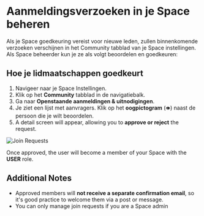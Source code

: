 # Aanmeldingsverzoeken in je Space beheren

Als je Space goedkeuring vereist voor nieuwe leden, zullen binnenkomende verzoeken verschijnen in het Community tabblad van je Space instellingen. 
Als Space beheerder kun je ze als volgt beoordelen en goedkeuren:

## Hoe je lidmaatschappen goedkeurt

1. Navigeer naar je Space Instellingen.
2. Klik op het **Community** tabblad in de navigatiebalk.
3. Ga naar **Openstaande aanmeldingen & uitnodigingen**.
4. Je ziet een lijst met aanvragers. Klik op het **oogpictogram** (`👁️`) naast de persoon die je wilt beoordelen.
5. A detail screen will appear, allowing you to **approve or reject** the request.

![Join Requests](/join-requests.png)

Once approved, the user will become a member of your Space with the **USER** role.

## Additional Notes

- Approved members will **not receive a separate confirmation email**, so it's good practice to welcome them via a post or message.
- You can only manage join requests if you are a Space admin
